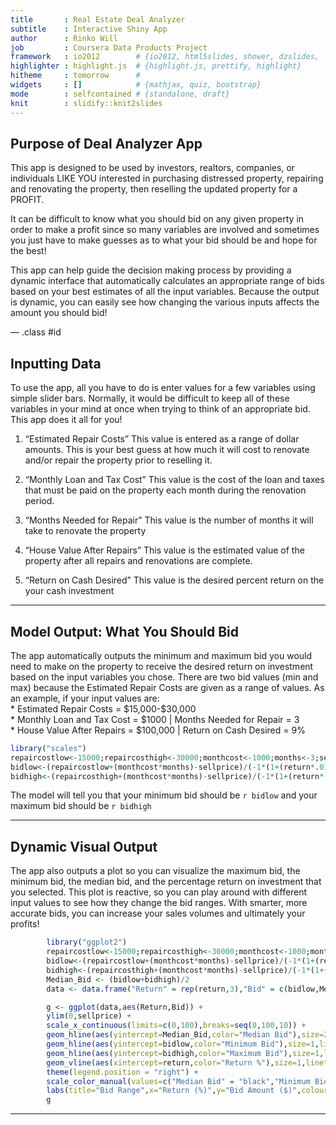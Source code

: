 ---
title       : Real Estate Deal Analyzer
subtitle    : Interactive Shiny App
author      : Rinko Will
job         : Coursera Data Products Project
framework   : io2012        # {io2012, html5slides, shower, dzslides, ...}
highlighter : highlight.js  # {highlight.js, prettify, highlight}
hitheme     : tomorrow      # 
widgets     : []            # {mathjax, quiz, bootstrap}
mode        : selfcontained # {standalone, draft}
knit        : slidify::knit2slides
---

## Purpose of Deal Analyzer App

This app is designed to be used by investors, realtors, companies, or individuals LIKE YOU interested
in purchasing distressed property, repairing and renovating the property, then reselling the 
updated property for a PROFIT.

It can be difficult to know what you should bid on any given property in order to make a profit since so many variables are involved and sometimes you just have to make guesses as to what your bid should be and hope for the best!

This app can help guide the decision making process by providing a dynamic interface that automatically calculates an appropriate range of bids based on your best estimates of all the input variables. Because the output is dynamic, you can easily see how changing the various inputs affects the amount you should bid!

--- .class #id 

## Inputting Data

To use the app, all you have to do is enter values for a few variables using simple slider bars. Normally, it would be difficult to keep all of these variables in your mind at once when trying to think of an appropriate bid. This app does it all for you!

1. "Estimated Repair Costs"
    This value is entered as a range of dollar amounts. This is your best guess at how much it will cost to renovate and/or repair the property prior to reselling it.
        
2. "Monthly Loan and Tax Cost"
    This value is the cost of the loan and taxes that must be paid on the property each month during the renovation period.
    
3. "Months Needed for Repair"
    This value is the number of months it will take to renovate the property
    
4. "House Value After Repairs"
    This value is the estimated value of the property after all repairs and renovations are complete.
    
5. "Return on Cash Desired"
    This value is the desired percent return on the your cash investment

---

## Model Output: What You Should Bid

The app automatically outputs the minimum and maximum bid you would need to make on the property to receive the desired return on investment based on the input variables you chose. There are two bid values (min and max) because the Estimated Repair Costs are given as a range of values. As an example, if your input values are:  
* Estimated Repair Costs = $15,000-$30,000  
* Monthly Loan and Tax Cost = $1000 | Months Needed for Repair = 3  
* House Value After Repairs = $100,000 | Return on Cash Desired = 9%  

```{r}
library("scales")
repaircostlow<-15000;repaircosthigh<-30000;monthcost<-1000;months<-3;sellprice<-100000;return<-9
bidlow<-(repaircostlow+(monthcost*months)-sellprice)/(-1*(1+(return*.01)));bidlow <- dollar(round(bidlow,digits=0))
bidhigh<-(repaircosthigh+(monthcost*months)-sellprice)/(-1*(1+(return*.01)));bidhigh <- dollar(round(bidhigh,digits=0))
```
  
The model will tell you that your minimum bid should be `r bidlow` and your maximum bid should be `r bidhigh`

---

## Dynamic Visual Output

The app also outputs a plot so you can visualize the maximum bid, the minimum bid, the median bid, and the percentage return on investment that you selected. This plot is reactive, so you can play around with different input values to see how they change the bid ranges. With smarter, more accurate bids, you can increase your sales volumes and ultimately your profits!

```{r fig.height=4, fig.width=8, echo=FALSE}
        library("ggplot2")
        repaircostlow<-15000;repaircosthigh<-30000;monthcost<-1000;months<-3;sellprice<-100000;return<-9
        bidlow<-(repaircostlow+(monthcost*months)-sellprice)/(-1*(1+(return*.01)))
        bidhigh<-(repaircosthigh+(monthcost*months)-sellprice)/(-1*(1+(return*.01)))               
        Median_Bid <- (bidlow+bidhigh)/2
        data <- data.frame("Return" = rep(return,3),"Bid" = c(bidlow,Median_Bid,bidhigh))

        g <- ggplot(data,aes(Return,Bid)) + 
        ylim(0,sellprice) + 
        scale_x_continuous(limits=c(0,100),breaks=seq(0,100,10)) +
        geom_hline(aes(yintercept=Median_Bid,color="Median Bid"),size=2,linetype="solid") + 
        geom_hline(aes(yintercept=bidlow,color="Minimum Bid"),size=1,linetype="dotted",show.legend=TRUE) + 
        geom_hline(aes(yintercept=bidhigh,color="Maximum Bid"),size=1,linetype="dotted",show.legend=TRUE) + 
        geom_vline(aes(xintercept=return,color="Return %"),size=1,linetype="dotdash") +
        theme(legend.position = "right") +
        scale_color_manual(values=c("Median Bid" = "black","Minimum Bid" = "blue","Maximum Bid" = "green","Return %" = "red")) +
        labs(title="Bid Range",x="Return (%)",y="Bid Amount ($)",colour="Bid and Return Guides")
        g
```

---

